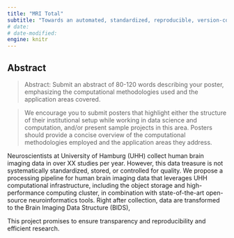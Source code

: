 ```yaml
---
title: "MRI Total"
subtitle: "Towards an automated, standardized, reproducible, version-controlled, transparent, FAIR, quality-assured, privacy-compliant processing pipeline for MRI data"
# date:
# date-modified:
engine: knitr
---
```


## Abstract

> Abstract: Submit an abstract of 80-120 words describing your poster, emphasizing the computational methodologies used and the application areas covered.

> We encourage you to submit posters that highlight either the structure of their institutional setup while working in data science and computation, and/or present sample projects in this area. Posters should provide a concise overview of the computational methodologies employed and the application areas they address.

Neuroscientists at University of Hamburg (UHH) collect human brain imaging data in over XX studies per year.
However, this data treasure is not systematically standardized, stored,  or controlled for quality.
We propose a  processing pipeline for human brain imaging data that leverages UHH computational infrastructure, including the object storage and high-performance computing cluster, in combination with state-of-the-art open-source neuroinformatics tools.
Right after collection, data are transformed to the Brain Imaging Data Structure (BIDS),

This project promises to ensure transparency and reproducibility and efficient research.

